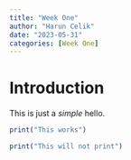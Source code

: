 ```yaml
---
title: "Week One"
author: "Harun Celik"
date: "2023-05-31"
categories: [Week One]
---
```


# Introduction

This is just a *simple* hello.

```r
print("This works")
```

```r
print("This will not print")
```
